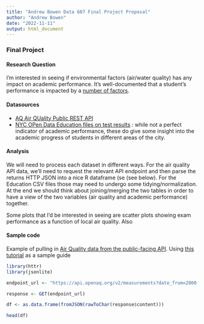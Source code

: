 ```yaml
---
title: "Andrew Bowen Data 607 Final Project Proposal"
author: "Andrew Bowen"
date: "2022-11-11"
output: html_document
---
```


### Final Project

#### Research Question
I'm interested in seeing if environmental factors (air/water quality) has any impact on academic performance. It's well-documented that a student's performance is impacted by a [number of factors](https://www.google.com/search?client=safari&rls=en&q=factors+in+academic+performance&ie=UTF-8&oe=UTF-8).

#### Datasources
- [AQ Air QUality Public REST API](https://docs.openaq.org/reference/locations_get_v2_locations_get)
- [NYC OPen Data Education files on test results](https://data.cityofnewyork.us/browse?category=Education&q=Test&sortBy=relevance) : while not a perfect indicator of academic performance, these do give some insight into the academic progress of students in different areas of the city.


#### Analysis
We will need to process each dataset in different ways. For the air quality API data, we'll need to request the relevant API endpoint and then parse the returns HTTP JSON into a nice R dataframe (se (see below). For the Education CSV files those may need to undergo some tidying/normalization. At the end we should think about joining/merging the two tables in order to have a view of the two variables (air quality and academic performance) together. 

Some plots that I'd be interested in seeing are scatter plots showing exam performance as a function of local air quality. Also




#### Sample code

Example of pulling in [Air Quality data from the public-facing API](https://docs.openaq.org/reference/introduction-1). Using [this tutorial](https://www.dataquest.io/blog/r-api-tutorial/) as a sample guide
```r
library(httr)
library(jsonlite)

endpoint_url <- "https://api.openaq.org/v2/measurements?date_from=2000-01-01T00%3A00%3A00%2B00%3A00&date_to=2022-09-29T15%3A10%3A00%2B00%3A00&limit=100&page=1&offset=0&sort=desc&radius=1000&order_by=datetime"

response <- GET(endpoint_url)

df <- as.data.frame(fromJSON(rawToChar(response$content)))

head(df)

```